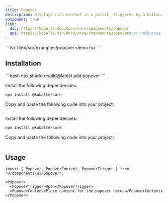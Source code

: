 ```yaml
---
title: Popover
description: Displays rich content in a portal, triggered by a button.
component: true
link:
  doc: https://kobalte.dev/docs/core/components/popover
  api: https://kobalte.dev/docs/core/components/popover#api-reference
---
```



<ComponentPreview name="popover-demo" client:only="solid-js">
<Fragment slot="code">
```tsx file=<rootDir>/src/examples/popover-demo.tsx
```
</Fragment>
</ComponentPreview>

## Installation

<ComponentInstallation client:only="solid-js">

<Fragment slot="cli">
```bash
npx shadcn-solid@latest add popover
```
</Fragment>

<Step slot="tw">

<StepItem>Install the following dependencies:</StepItem>
```bash
npm install @kobalte/core
```

<StepItem>Copy and paste the following code into your project:</StepItem>
```tsx file=<rootDir>/node_modules/@repo/tailwindcss/ui/popover.tsx
```

</Step>

<Step slot="uno">

<StepItem>Install the following dependencies:</StepItem>
```bash
npm install @kobalte/core
```

<StepItem>Copy and paste the following code into your project:</StepItem>
```tsx file=<rootDir>/node_modules/@repo/unocss/ui/popover.tsx
```

</Step>

</ComponentInstallation>

## Usage

```tsx
import { Popover, PopoverContent, PopoverTrigger } from "@/components/ui/popover";
```

```tsx
<Popover>
  <PopoverTrigger>Open</PopoverTrigger>
  <PopoverContent>Place content for the popover here.</PopoverContent>
</Popover>
```
